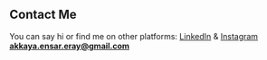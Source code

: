 ## Contact Me

You can say hi or find me on other platforms: [LinkedIn](https://www.linkedin.com/in/ensar-eray-akkaya-25a032155) & [Instagram](https://www.instagram.com/_ensareray/)  
**akkaya.ensar.eray@gmail.com**
